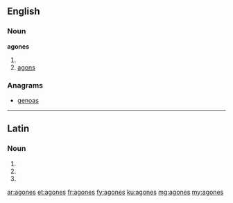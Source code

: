 ==English==

===Noun===
'''agones'''

# {{plural of|agon}}
# [[agons]]

===Anagrams===
* [[genoas#English|genoas]]

----

==Latin==

===Noun===
{{la-noun-form|agōnēs}}

# {{inflection of|agon|agōn|nom|p|lang=la}}
# {{inflection of|agon|agōn|acc|p|lang=la}}
# {{inflection of|agon|agōn|voc|p|lang=la}}

[[ar:agones]]
[[et:agones]]
[[fr:agones]]
[[fy:agones]]
[[ku:agones]]
[[mg:agones]]
[[my:agones]]